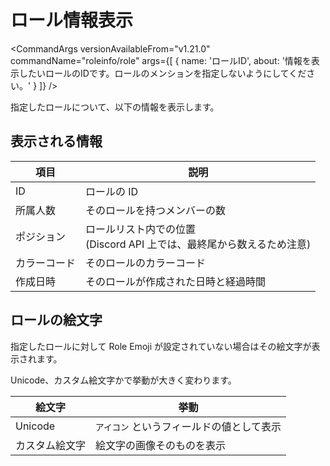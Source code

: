 
# ロール情報表示

<CommandArgs
  versionAvailableFrom="v1.21.0"
  commandName="roleinfo/role"
  args={[
    {
      name: 'ロールID',
      about:
        '情報を表示したいロールのIDです。ロールのメンションを指定しないようにしてください。'
    }
  ]}
/>

指定したロールについて、以下の情報を表示します。

## 表示される情報

| 項目         | 説明                                                                        |
| ------------ | --------------------------------------------------------------------------- |
| ID           | ロールの ID                                                                 |
| 所属人数     | そのロールを持つメンバーの数                                                |
| ポジション   | ロールリスト内での位置 <br/> (Discord API 上では、最終尾から数えるため注意) |
| カラーコード | そのロールのカラーコード                                                    |
| 作成日時     | そのロールが作成された日時と経過時間                                        |

## ロールの絵文字

指定したロールに対して Role Emoji が設定されていない場合はその絵文字が表示されます。

Unicode、カスタム絵文字かで挙動が大きく変わります。

| 絵文字     | 挙動                     |
|---------|------------------------|
| Unicode | `アイコン` というフィールドの値として表示 |
| カスタム絵文字 | 絵文字の画像そのものを表示          |
